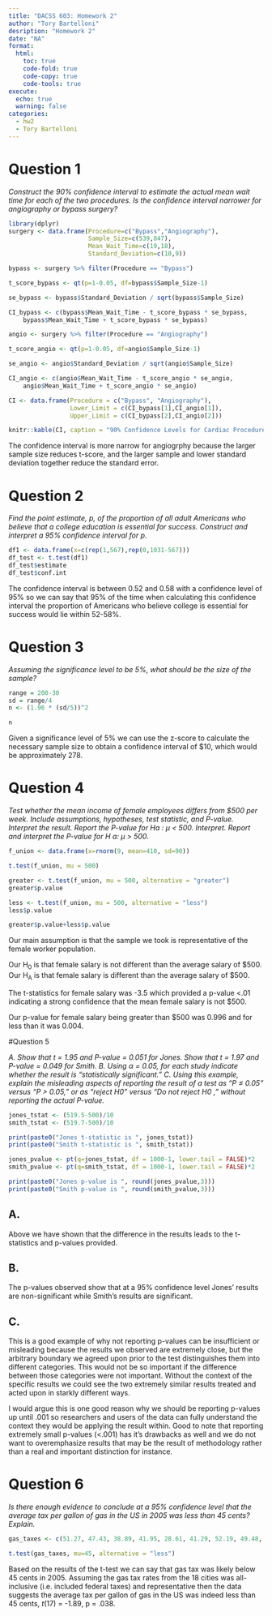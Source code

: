```yaml
---
title: "DACSS 603: Homework 2"
author: "Tory Bartelloni"
desription: "Homework 2"
date: "NA"
format:
  html:
    toc: true
    code-fold: true
    code-copy: true
    code-tools: true
execute: 
  echo: true
  warning: false
categories:
  - hw2
  - Tory Bartelloni
---
```


# Question 1

*Construct the 90% confidence interval to estimate the actual mean wait time for each of the two procedures. Is the confidence interval narrower for angiography or bypass surgery?*

```r
library(dplyr)
surgery <- data.frame(Procedure=c("Bypass","Angiography"), 
                      Sample_Size=c(539,847),
                      Mean_Wait_Time=c(19,18),
                      Standard_Deviation=c(10,9))

bypass <- surgery %>% filter(Procedure == "Bypass")

t_score_bypass <- qt(p=1-0.05, df=bypass$Sample_Size-1)

se_bypass <- bypass$Standard_Deviation / sqrt(bypass$Sample_Size)

CI_bypass <- c(bypass$Mean_Wait_Time - t_score_bypass * se_bypass,
    bypass$Mean_Wait_Time + t_score_bypass * se_bypass)

angio <- surgery %>% filter(Procedure == "Angiography")

t_score_angio <- qt(p=1-0.05, df=angio$Sample_Size-1)

se_angio <- angio$Standard_Deviation / sqrt(angio$Sample_Size)

CI_angio <- c(angio$Mean_Wait_Time - t_score_angio * se_angio,
    angio$Mean_Wait_Time + t_score_angio * se_angio)

CI <- data.frame(Procedure = c("Bypass", "Angiography"),
                 Lower_Limit = c(CI_bypass[1],CI_angio[1]),
                 Upper_Limit = c(CI_bypass[2],CI_angio[2]))

knitr::kable(CI, caption = "90% Confidence Levels for Cardiac Procedures")

```
The confidence interval is more narrow for angiogrphy because the larger sample size reduces t-score, and the larger sample and lower standard deviation together reduce the standard error. 

# Question 2

*Find the point estimate, p, of the proportion of all adult Americans who believe that a college education is essential for success. Construct and interpret a 95% confidence interval for p.*

```r

df1 <- data.frame(x=c(rep(1,567),rep(0,1031-567)))
df_test <- t.test(df1)
df_test$estimate
df_test$conf.int
```
The confidence interval is between 0.52 and 0.58 with a confidence level of 95% so we can say that 95% of the time when calculating this confidence interval the proportion of Americans who believe college is essential for success would lie within 52-58%.

# Question 3

*Assuming the significance level to be 5%, what should be the size of the sample?*

```r

range = 200-30
sd = range/4
n <- (1.96 * (sd/5))^2

n


```

Given a significance level of 5% we can use the z-score to calculate the necessary sample size to obtain a confidence interval of $10, which would be approximately 278. 

# Question 4

*Test whether the mean income of female employees differs from $500 per week. Include assumptions, hypotheses, test statistic, and P-value. Interpret the result.*
*Report the P-value for Ha : μ < 500. Interpret.*
*Report and interpret the P-value for H a: μ > 500.*

```r

f_union <- data.frame(x=rnorm(9, mean=410, sd=90))

t.test(f_union, mu = 500)

greater <- t.test(f_union, mu = 500, alternative = "greater")
greater$p.value

less <- t.test(f_union, mu = 500, alternative = "less")
less$p.value

greater$p.value+less$p.value
```

Our main assumption is that the sample we took is representative of the female worker population.

Our H~0~ is that female salary is not different than the average salary of $500.
Our H~A~ is that female salary is different than the average salary of $500.

The t-statistics for female salary was -3.5 which provided a p-value <.01 indicating a strong confidence that the mean female salary is not $500.

Our p-value for female salary being greater than $500 was 0.996 and for less than it was 0.004.

#Question 5

*A. Show that t = 1.95 and P-value = 0.051 for Jones. Show that t = 1.97 and P-value = 0.049 for Smith.*
*B. Using α = 0.05, for each study indicate whether the result is “statistically significant.”*
*C. Using this example, explain the misleading aspects of reporting the result of a test as “P ≤ 0.05” versus “P > 0.05,” or as “reject H0” versus “Do not reject H0 ,” without reporting the actual P-value.* 

```r
jones_tstat <- (519.5-500)/10
smith_tstat <- (519.7-500)/10

print(paste0("Jones t-statistic is ", jones_tstat))
print(paste0("Smith t-statistic is ", smith_tstat))

jones_pvalue <- pt(q=jones_tstat, df = 1000-1, lower.tail = FALSE)*2
smith_pvalue <- pt(q=smith_tstat, df = 1000-1, lower.tail = FALSE)*2

print(paste0("Jones p-value is ", round(jones_pvalue,3)))
print(paste0("Smith p-value is ", round(smith_pvalue,3)))

```
## A.
Above we have shown that the difference in the results leads to the t-statistics and p-values provided. 

## B.
The p-values observed show that at a 95% confidence level Jones' results are non-significant while Smith's results are significant.

## C.
This is a good example of why not reporting p-values can be insufficient or misleading because the results we observed are extremely close, but the arbitrary boundary we agreed upon prior to the test distinguishes them into different categories. This would not be so important if the difference between those categories were not important. Without the context of the specific results we could see the two extremely similar results treated and acted upon in starkly different ways.

I would argue this is one good reason why we should be reporting p-values up until .001 so researchers and users of the data can fully understand the context they would be applying the result within. Good to note that reporting extremely small p-values (<.001) has it's drawbacks as well and we do not want to overemphasize results that may be the result of methodology rather than a real and important distinction for instance.

# Question 6

*Is there enough evidence to conclude at a 95% confidence level that the average tax per gallon of gas in the US in 2005 was less than 45 cents? Explain.*

```r

gas_taxes <- c(51.27, 47.43, 38.89, 41.95, 28.61, 41.29, 52.19, 49.48, 35.02, 48.13, 39.28, 54.41, 41.66, 30.28, 18.49, 38.72, 33.41, 45.02)

t.test(gas_taxes, mu=45, alternative = "less")

```
Based on the results of the t-test we can say that gas tax was likely below 45 cents in 2005. Assuming the gas tax rates from the 18 cities was all-inclusive (i.e. included federal taxes) and representative then the data suggests the average tax per gallon of gas in the US was indeed less than 45 cents, *t*(17) = -1.89, p = .038.